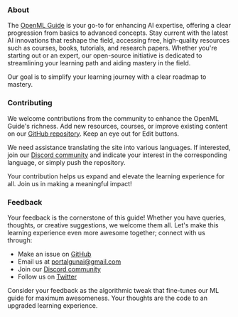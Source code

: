 

### About

The [OpenML Guide](http://openmlguide.org/) is your go-to for enhancing AI expertise, offering a clear progression from basics to advanced concepts. Stay current with the latest AI innovations that reshape the field, accessing free, high-quality resources such as courses, books, tutorials, and research papers. Whether you're starting out or an expert, our open-source initiative is dedicated to streamlining your learning path and aiding mastery in the field.

Our goal is to simplify your learning journey with a clear roadmap to mastery.


### Contributing

We welcome contributions from the community to enhance the OpenML Guide's richness. Add new resources, courses, or improve existing content on our [GitHub repository](https://github.com/severus27/OpenML-Guide). Keep an eye out for Edit buttons. 

We need assistance translating the site into various languages. If interested, join our [Discord community](https://discord.gg/sPEeV3E7tS) and indicate your interest in the corresponding language, or simply push the repository.

Your contribution helps us expand and elevate the learning experience for all. Join us in making a meaningful impact!


### Feedback

Your feedback is the cornerstone of this guide! Whether you have queries, thoughts, or creative suggestions, we welcome them all. Let's make this learning experience even more awesome together; connect with us through:

- Make an issue on [GitHub](https://github.com/severus27/AI-Portal-Gun/issues/new)
- Email us at [portalgunai@gmail.com](mailto:portalgunai@gmail.com)
- Join our [Discord community](https://discord.gg/vp4E46d3jB) 
- Follow us on [Twitter](https://twitter.com/AIPortalGun)

Consider your feedback as the algorithmic tweak that fine-tunes our ML guide for maximum awesomeness. Your thoughts are the code to an upgraded learning experience. 

